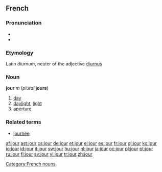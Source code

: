==French==

===Pronunciation===
* {{audio|Fr-jour.ogg|audio}}
* {{IPA|/ʒuʁ/}}

===Etymology===
Latin ''diurnum'', neuter of the adjective [[diurnus]]

===Noun===
'''jour''' ''m'' (''plural'' '''jours''')

# [[day]]
# [[daylight]], [[light]]
# [[aperture]]

===Related terms===
* [[journée]]

[[Category:French nouns]]

[[af:jour]]
[[ast:jour]]
[[cs:jour]]
[[de:jour]]
[[et:jour]]
[[el:jour]]
[[es:jour]]
[[fr:jour]]
[[gl:jour]]
[[ko:jour]]
[[io:jour]]
[[id:jour]]
[[it:jour]]
[[sw:jour]]
[[hu:jour]]
[[nl:jour]]
[[ja:jour]]
[[oc:jour]]
[[pl:jour]]
[[pt:jour]]
[[ru:jour]]
[[fi:jour]]
[[sv:jour]]
[[vi:jour]]
[[tr:jour]]
[[zh:jour]]